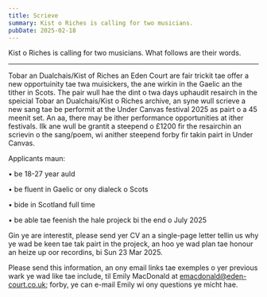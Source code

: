 ```yaml
---
title: Scrieve
summary: Kist o Riches is calling for two musicians.
pubDate: 2025-02-18
---
```


Kist o Riches is calling for two musicians. What follows are their words.

---

Tobar an Dualchais/Kist of Riches an Eden Court are fair trickit tae offer a new opportuinity tae twa muisickers, the ane wirkin in the Gaelic an the tither in Scots. The pair wull hae the dint o twa days uphaudit resairch in the speicial Tobar an Dualchais/Kist o Riches archive, an syne wull scrieve a new sang tae be performit at the Under Canvas festival 2025 as pairt o a 45 meenit set. An aa, there may be ither performance opportunities at ither festivals. Ilk ane wull be grantit a steepend o £1200 fir the resairchin an scrievin o the sang/poem, wi anither steepend forby fir takin pairt in Under Canvas.

Applicants maun:

• be 18-27 year auld

• be fluent in Gaelic or ony dialeck o Scots

• bide in Scotland full time

• be able tae feenish the hale projeck bi the end o July 2025

Gin ye are interestit, please send yer CV an a single-page letter tellin us why ye wad be keen tae tak pairt in the projeck, an hoo ye wad plan tae honour an heize up oor recordins, bi Sun 23 Mar 2025.

Please send this information, an ony email links tae exemples o yer previous wark ye wad like tae include, til Emily MacDonald at emacdonald@eden-court.co.uk; forby, ye can e-mail Emily wi ony questions ye micht hae.
